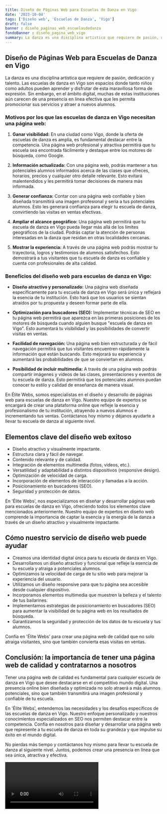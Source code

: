 ```yaml
---
title: Diseño de Páginas Web para Escuelas de Danza en Vigo
date: '2023-10-04'
tags: ['Diseño web', 'Escuelas de Danza', 'Vigo']
draft: false
banner : diseño_paginas_web_escuelasdedanza
fondoBanner : diseño_pagina_web_vigo
summary: La danza es una disciplina artística que requiere de pasión, dedicación y talento. Las escuelas de danza en Vigo son espacios donde tanto niños como adultos pueden aprender y disfrutar de esta maravillosa forma de expresión. Sin embargo, en el ámbito digital, muchas de estas instituciones aún carecen de una presencia en línea efectiva que les permita promocionar sus servicios y atraer a nuevos alumnos.
---
```


## Diseño de Páginas Web para Escuelas de Danza en Vigo

La danza es una disciplina artística que requiere de pasión, dedicación y talento. Las escuelas de danza en Vigo son espacios donde tanto niños como adultos pueden aprender y disfrutar de esta maravillosa forma de expresión. Sin embargo, en el ámbito digital, muchas de estas instituciones aún carecen de una presencia en línea efectiva que les permita promocionar sus servicios y atraer a nuevos alumnos.

### Motivos por los que las escuelas de danza en Vigo necesitan una página web:

1. **Ganar visibilidad:** En una ciudad como Vigo, donde la oferta de escuelas de danza es amplia, es fundamental destacar entre la competencia. Una página web profesional y atractiva permitirá que tu escuela sea encontrada fácilmente y destaque entre los motores de búsqueda, como Google.

2. **Información actualizada:** Con una página web, podrás mantener a tus potenciales alumnos informados acerca de las clases que ofreces, horarios, precios y cualquier otro detalle relevante. Esto evitará malentendidos y les permitirá tomar decisiones de manera más informada.

3. **Generar confianza:** Contar con una página web confiable y bien diseñada transmitirá una imagen profesional y seria a tus potenciales alumnos. Esto les generará confianza para elegir tu escuela de danza, convirtiendo las visitas en ventas efectivas.

4. **Ampliar el alcance geográfico:** Una página web permitirá que tu escuela de danza en Vigo pueda llegar más allá de los límites geográficos de la ciudad. Podrás captar la atención de personas interesadas en la danza que residan en otras localidades cercanas.

5. **Mostrar la experiencia:** A través de una página web podrás mostrar tu trayectoria, logros y testimonios de alumnos satisfechos. Esto demostrará a tus visitantes que tu escuela de danza es confiable y cuenta con profesionales de alta calidad.

### Beneficios del diseño web para escuelas de danza en Vigo:

- **Diseño atractivo y personalizado:** Una página web diseñada específicamente para tu escuela de danza en Vigo será única y reflejará la esencia de tu institución. Esto hará que los usuarios se sientan atraídos por tu propuesta y deseen formar parte de ella.

- **Optimización para buscadores (SEO):** Implementar técnicas de SEO en tu página web permitirá que aparezca en las primeras posiciones de los motores de búsqueda cuando alguien busque "escuela de danza en Vigo". Esto aumentará tu visibilidad y las posibilidades de convertir visitas en ventas.

- **Facilidad de navegación:** Una página web bien estructurada y de fácil navegación permitirá que tus visitantes encuentren rápidamente la información que están buscando. Esto mejorará su experiencia y aumentará las probabilidades de que se conviertan en alumnos.

- **Posibilidad de incluir multimedia:** A través de una página web podrás compartir imágenes y videos de las clases, presentaciones y eventos de tu escuela de danza. Esto permitirá que los potenciales alumnos puedan conocer tu estilo y calidad de enseñanza de manera visual.

En Élite Webs, somos especialistas en el diseño y desarrollo de páginas web para escuelas de danza en Vigo. Nuestro equipo de expertos se encargará de crear una plataforma online que refleje la esencia y profesionalismo de tu institución, atrayendo a nuevos alumnos e incrementando tus ventas. Contáctanos hoy mismo y déjanos ayudarte a llevar tu escuela de danza al siguiente nivel.

<GifSeo />

<Cta />

## Elementos clave del diseño web exitoso

- Diseño atractivo y visualmente impactante.
- Estructura clara y fácil de navegar.
- Contenido relevante y de calidad.
- Integración de elementos multimedia (fotos, videos, etc.).
- Versatilidad y adaptabilidad a distintos dispositivos (responsive design).
- Optimización de velocidad de carga.
- Incorporación de elementos de interacción y llamadas a la acción.
- Posicionamiento en buscadores (SEO).
- Seguridad y protección de datos.

En 'Élite Webs', nos especializamos en diseñar y desarrollar páginas web para escuelas de danza en Vigo, ofreciendo todos los elementos clave mencionados anteriormente. Nuestro equipo de expertos en diseño web comprende la importancia de captar la esencia y la energía de la danza a través de un diseño atractivo y visualmente impactante. 

## Cómo nuestro servicio de diseño web puede ayudar

- Creamos una identidad digital única para tu escuela de danza en Vigo.
- Desarrollamos un diseño atractivo y funcional que refleje la esencia de tu escuela y atraiga a potenciales alumnos.
- Optimizamos la velocidad de carga de tu sitio web para mejorar la experiencia del usuario.
- Utilizamos un diseño responsive para que tu página sea accesible desde cualquier dispositivo.
- Incorporamos elementos multimedia que muestren la belleza y el talento de tus bailarines.
- Implementamos estrategias de posicionamiento en buscadores (SEO) para aumentar la visibilidad de tu página web en los resultados de búsqueda.
- Garantizamos la seguridad y protección de los datos de tu escuela y tus alumnos.

Confía en 'Élite Webs' para crear una página web de calidad que no solo atraiga visitantes, sino que también convierta esas visitas en ventas. 

## Conclusión: la importancia de tener una página web de calidad y contratarnos a nosotros

Tener una página web de calidad es fundamental para cualquier escuela de danza en Vigo que desee destacarse en el competitivo mundo digital. Una presencia online bien diseñada y optimizada no solo atraerá a más alumnos potenciales, sino que también transmitirá una imagen profesional y confiable de tu escuela.

En 'Élite Webs', entendemos las necesidades y los desafíos específicos de las escuelas de danza en Vigo. Nuestro enfoque personalizado y nuestros conocimientos especializados en SEO nos permiten destacar entre la competencia. Confía en nosotros para diseñar y desarrollar una página web que represente a tu escuela de danza en toda su grandeza y que impulse su éxito en el mundo digital.

No pierdas más tiempo y contáctanos hoy mismo para llevar tu escuela de danza al siguiente nivel. Juntos, podemos crear una presencia en línea que sea única, atractiva y efectiva.

<Video />

<CtaBot job='Escuelas de Danza' city='Vigo'/>

<Gmaps query='Vigo+españa+maps' />